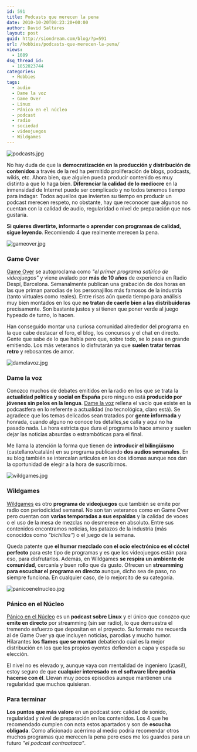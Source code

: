 ```yaml
---
id: 591
title: Podcasts que merecen la pena
date: 2010-10-20T00:23:20+00:00
author: David Saltares
layout: post
guid: http://siondream.com/blog/?p=591
url: /hobbies/podcasts-que-merecen-la-pena/
views:
  - 1089
dsq_thread_id:
  - 1852023744
categories:
  - Hobbies
tags:
  - audio
  - Dame la voz
  - Game Over
  - Linux
  - Pánico en el núcleo
  - podcast
  - radio
  - sociedad
  - videojuegos
  - Wildgames
---
```


![podcasts.jpg](/img/wp/podcasts.jpg)

No hay duda de que la **democratización en la producción y distribución de contenidos** a través de la red ha permitido proliferación de blogs, podcasts, wikis, etc. Ahora bien, que alguien pueda producir contenido es muy distinto a que lo haga bien. **Diferenciar la calidad de lo mediocre** en la inmensidad de Internet puede ser complicado y no todos tenemos tiempo para indagar. Todos aquellos que invierten su tiempo en producir un podcast merecen respeto, no obstante, hay que reconocer que algunos no cuentan con la calidad de audio, regularidad o nivel de preparación que nos gustaría.

**Si quieres divertirte, informarte o aprender con programas de calidad, sigue leyendo**. Recomiendo 4 que realmente merecen la pena.

![gameover.jpg](/img/wp/gameover.jpg)

### Game Over

[Game Over](http://www.portalgameblogger.com/) se autoproclama como *"el primer programa satírico de videojuegos"* y viene avalado por **más de 10 años** de experiencia en Radio Despí, Barcelona. Semanalmente publican una grabación de dos horas en las que priman parodias de los personajillos más famosos de la industria (tanto virtuales como reales). Entre risas aún queda tiempo para análisis muy bien montados en los que **no tratan de caerle bien a las distribuidoras** precisamente. Son bastante justos y si tienen que poner verde al juego hypeado de turno, lo hacen.

Han conseguido montar una curiosa comunidad alrededor del programa en la que cabe destacar el foro, el blog, los concursos y el chat en directo. Gente que sabe de lo que habla pero que, sobre todo, se lo pasa en grande emitiendo. Los más veteranos lo disfrutarán ya que **suelen tratar temas retro** y rebosantes de amor.

![damelavoz.jpg](/img/wp/damelavoz.jpg)

### Dame la voz

Conozco muchos de debates emitidos en la radio en los que se trata la **actualidad política y social en España** pero ninguno está **producido por jóvenes sin pelos en la lengua**. [Dame la voz](http://blog.damelavoz.es/) rellena el vacío que existe en la podcastfera en lo referente a actualidad (no tecnológica, claro está). Se agradece que los temas delicados sean tratados por **gente informada** y honrada, cuando alguno no conoce los detalles,se calla y aquí no ha pasado nada. La hora estricta que dura el programa lo hace ameno y suelen dejar las noticias absurdas o estrambóticas para el final.

Me llama la atención la forma que tienen de **introducir el bilingüismo** (castellano/catalán) en su programa publicando **dos audios semanales**. En su blog también se intercalan artículos en los dos idiomas aunque nos dan la oportunidad de elegir a la hora de suscribirnos.

![wildgames.jpg](/img/wp/wildgames.jpg)

### Wildgames

[Wildgames](http://wildgames.es/) es otro **programa de videojuegos** que también se emite por radio con periodicidad semanal. No son tan veteranos como en Game Over pero cuentan con **varias temporadas a sus espaldas** y la calidad de voces o el uso de la mesa de mezclas no desmerece en absoluto. Entre sus contenidos encontramos noticias, los patazos de la industria (más conocidos como *"bichillos"*) o el juego de la semana.

Queda patente que **el humor mezclado con el ocio electrónico es el cóctel perfecto** para este tipo de programas y es que los videojuegos están para eso, para disfrutarlos. Además, en Wildgames **se respira un ambiente de comunidad**, cercanía y buen rollo que da gusto. Ofrecen un **streamming para escuchar el programa en directo** aunque, dicho sea de paso, no siempre funciona. En cualquier caso, de lo mejorcito de su categoría.

![panicoenelnucleo.jpg](/img/wp/panicoenelnucleo.jpg)

### Pánico en el Núcleo

[Pánico en el Núcleo](http://www.panicoenelnucleo.com/) es un **podcast sobre Linux** y el único que conozco que **emite en directo** por streamming (sin ser radio), lo que demuestra el tremendo esfuerzo que depositan en el proyecto. Su formato me recuerda al de Game Over ya que incluyen noticias, parodias y mucho humor. Hilarantes **los flames que se montan** debatiendo cúal es la mejor distribución en los que los propios oyentes defienden a capa y espada su elección.

El nivel no es elevado y, aunque vaya con mentalidad de ingeniero (¡casi!), estoy seguro de que **cualquier interesado en el software libre podría hacerse con él**. Llevan muy pocos episodios aunque mantienen una regularidad que muchos quisieran.

### Para terminar

**Los puntos que más valoro** en un podcast son: calidad de sonido, regularidad y nivel de preparación en los contenidos. Los 4 que he recomendado cumplen con nota estos apartados y son de **escucha obligada**. Como aficionado acérrimo al medio podría recomendar otros muchos programas que merecen la pena pero esos me los guardos para un futuro *"el podcast contraataca"*.